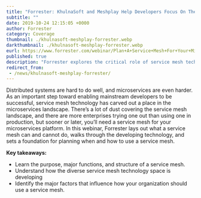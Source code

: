 ```yaml
---
title: "Forrester: KhulnaSoft and Meshplay Help Developers Focus On The Business"
subtitle: ""
date: 2019-10-24 12:15:05 +0000
author: Forrester
category: Coverage
thumbnail: ./khulnasoft-meshplay-forrester.webp
darkthumbnail: ./khulnasoft-meshplay-forrester.webp
eurl: https://www.forrester.com/webinar/Plan+A+Service+Mesh+For+Your+Microservices+Future/-/E-WEB29705
published: true
description: "Forrester explores the critical role of service mesh technology in navigating the complexities of distributed systems and microservices."
redirect_from:
 - /news/khulnasoft-meshplay-forrester/
---
```



<NewsWrapper>

Distributed systems are hard to do well, and microservices are even harder. As an important step toward enabling mainstream developers to be successful, service mesh technology has carved out a place in the microservices landscape. There’s a lot of dust covering the service mesh landscape, and there are more enterprises trying one out than using one in production, but sooner or later, you’ll need a service mesh for your microservices platform. In this webinar, Forrester lays out what a service mesh can and cannot do, walks through the developing technology, and sets a foundation for planning when and how to use a service mesh.

<strong>Key takeaways:</strong>

<ul>
    <li>Learn the purpose, major functions, and structure of a service mesh.</li>
    <li>Understand how the diverse service mesh technology space is developing</li>
    <li>Identify the major factors that influence how your organization should use a service mesh.</li>
</ul>

</NewsWrapper>
